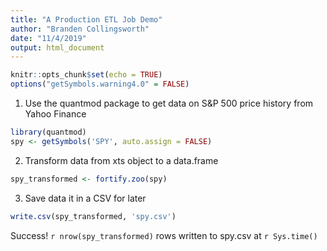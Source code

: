 ```yaml
---
title: "A Production ETL Job Demo"
author: "Branden Collingsworth"
date: "11/4/2019"
output: html_document
---
```


```r
knitr::opts_chunk$set(echo = TRUE)
options("getSymbols.warning4.0" = FALSE)

```

1. Use the quantmod package to get data on S&P 500 price history from Yahoo Finance

```r
library(quantmod)
spy <- getSymbols('SPY', auto.assign = FALSE)
```

2. Transform data from xts object to a data.frame

```r
spy_transformed <- fortify.zoo(spy)
```

3. Save data it in a CSV for later

```r
write.csv(spy_transformed, 'spy.csv')
```

Success!
`r nrow(spy_transformed)` rows written to spy.csv at `r Sys.time()`


